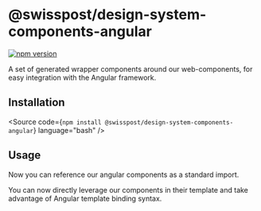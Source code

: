 
<Meta of={GettingStartedStories} />

# @swisspost/design-system-components-angular

[![npm version](https://badge.fury.io/js/@swisspost%2Fdesign-system-components-angular.svg)](https://badge.fury.io/js/@swisspost%2Fdesign-system-components-angular)

A set of generated wrapper components around our web-components, for easy integration with the Angular framework.

## Installation

<Source code={`npm install @swisspost/design-system-components-angular`} language="bash" />

## Usage

Now you can reference our angular components as a standard import.

<Source code={AngularAppModuleSample} language="typescript" />

You can now directly leverage our components in their template and take advantage of Angular template binding syntax.

<Source code={AngularAppComponentSample} language="html" />
